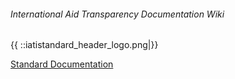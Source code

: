 ====== International Aid Transparency Documentation Wiki ======
{{ ::iatistandard_header_logo.png|}}

[[standard:start|Standard Documentation]] 